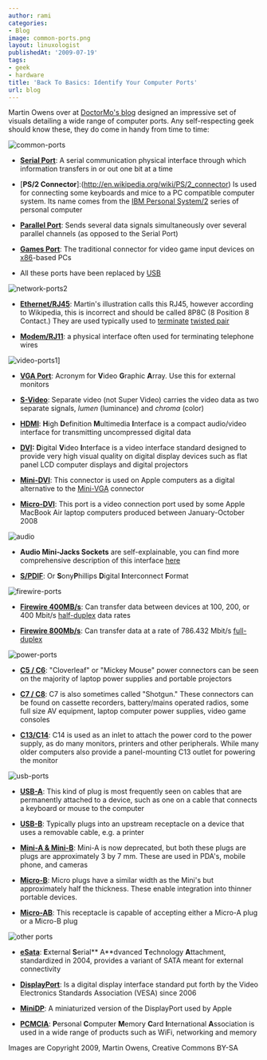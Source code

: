 ```yaml
---
author: rami
categories:
- Blog
image: common-ports.png
layout: linuxologist
publishedAt: '2009-07-19'
tags:
- geek
- hardware
title: 'Back To Basics: Identify Your Computer Ports'
url: blog
---
```


Martin Owens over at [DoctorMo's blog](http://doctormo.wordpress.com/2009/07/17/learning-identifying-computer-ports/) designed an impressive set of visuals detailing a wide range of computer ports. Any self-respecting geek should know these, they do come in handy from time to time:

![common-ports](/assets/images/content/blog/common-ports.png)

* [**Serial Port**](http://en.wikipedia.org/wiki/Serial_Port): A serial communication physical interface through which information transfers in or out one bit at a time

* [**PS/2 Connector**]:(http://en.wikipedia.org/wiki/PS/2_connector) Is used for connecting some keyboards and mice to a PC compatible computer system. Its name comes from the [IBM Personal System/2](http://en.wikipedia.org/wiki/IBM_Personal_System/2 "IBM Personal System/2") series of personal computer

* [**Parallel Port**](http://en.wikipedia.org/wiki/Parallel_Port): Sends several data signals simultaneously over several parallel channels (as opposed to the Serial Port)

* [**Games Port**](http://en.wikipedia.org/wiki/Game_port): The traditional connector for video game input devices on [x86](http://en.wikipedia.org/wiki/X86 "X86")-based PCs

* All these ports have been replaced by [USB](http://en.wikipedia.org/wiki/Usb)

![network-ports2](/assets/images/content/blog/network-ports2.png)

* [**Ethernet/RJ45**](http://en.wikipedia.org/wiki/RJ45): Martin's illustration calls this RJ45, however according to Wikipedia, this is incorrect and should be called 8P8C (8 Position 8 Contact.) They are used typically used to [terminate](http://en.wikipedia.org/wiki/Electrical_termination) [twisted pair](http://en.wikipedia.org/wiki/Twisted_pair)

* [**Modem/RJ11**](http://en.wikipedia.org/wiki/RJ11): a physical interface often used for terminating telephone wires

![video-ports1](/assets/images/content/blog/video-ports1.png)]

* [**VGA Port**](http://en.wikipedia.org/wiki/VGA_port): Acronym for **V**ideo **G**raphic **A**rray. Use this for external monitors

* [**S-Video**](http://en.wikipedia.org/wiki/S-Video): Separate video (not Super Video) carries the video data as two separate signals, *lumen* (luminance) and *chroma* (color)

* [**HDMI**](http://en.wikipedia.org/wiki/HDMI): **H**igh **D**efinition **M**ultimedia **I**nterface is a compact audio/video interface for transmitting uncompressed digital data

* **[DVI](http://en.wikipedia.org/wiki/Digital_Visual_Interface):** **D**igital **V**ideo **I**nterface is a video interface standard designed to provide very high visual quality on digital display devices such as flat panel LCD computer displays and digital projectors

* [**Mini-DVI**](http://en.wikipedia.org/wiki/Mini-DVI): This connector is used on Apple computers as a digital alternative to the [Mini-VGA](http://en.wikipedia.org/wiki/Mini-VGA) connector

* [**Micro-DVI**](http://en.wikipedia.org/wiki/Micro-dvi): This port is a video connection port used by some Apple MacBook Air laptop computers produced between January-October 2008

![audio](/assets/images/content/blog/audio.png)

* **Audio Mini-Jacks Sockets** are self-explainable, you can find more comprehensive description of this interface [here](http://en.wikipedia.org/wiki/Audio_jack)

* [**S/PDIF**](http://en.wikipedia.org/wiki/S/PDIF): Or **S**ony**P**hillips **D**igital **I**nterconnect **F**ormat

![firewire-ports](/assets/images/content/blog/firewire-ports.png)

* [**Firewire 400MB/s**](http://en.wikipedia.org/wiki/FireWire_400): Can transfer data between devices at 100, 200, or 400 Mbit/s [half-duplex](http://en.wikipedia.org/wiki/Half-duplex) data rates

* [**Firewire 800Mb/s**](http://en.wikipedia.org/wiki/FireWire_800#FireWire_800_.28IEEE_1394b-2002.29): Can transfer data at a rate of 786.432 Mbit/s [full-duplex](http://en.wikipedia.org/wiki/Full-duplex)

![power-ports](/assets/images/content/blog/power-ports.png)

* **[C5 / C6](http://en.wikipedia.org/wiki/IEC_connector#C5_and_C6_connectors)**: "Cloverleaf" or "Mickey Mouse" power connectors can be seen on the majority of laptop power supplies and portable projectors

* [**C7 / C8**](http://en.wikipedia.org/wiki/IEC_connector#C7_and_C8_connectors): C7 is also sometimes called "Shotgun." These connectors can be found on  cassette recorders, battery/mains operated radios, some full size AV equipment, laptop computer power supplies, video game consoles

* [**C13/C14**](http://en.wikipedia.org/wiki/IEC_connector\#C13_and_C14_connectors): C14 is used as an inlet to attach the power cord to the power supply, as do many monitors, printers and other peripherals. While many older computers also provide a panel-mounting C13 outlet for powering the monitor

![usb-ports](/assets/images/content/blog/usb-ports.png)

* [**USB-A**](http://en.wikipedia.org/wiki/Universal_Serial_Bus#USB-A): This kind of plug is most frequently seen on cables that are permanently attached to a device, such as one on a cable that connects a keyboard or mouse to the computer

* [**USB-B**](http://en.wikipedia.org/wiki/Universal_Serial_Bus#USB-B): Typically plugs into an upstream receptacle on a device that uses a removable cable, e.g. a printer

* [**Mini-A & Mini-B**](http://en.wikipedia.org/wiki/Universal_Serial_Bus#Mini_and_Micro): Mini-A is now deprecated, but both these plugs are plugs are approximately 3 by 7 mm. These are used in PDA's, mobile phone, and cameras

* [**Micro-B**](http://en.wikipedia.org/wiki/Universal_Serial_Bus#Mini_and_Micro): Micro plugs have a similar width as the Mini's but approximately half the thickness. These enable integration into thinner portable devices.

* [**Micro-AB**](http://en.wikipedia.org/wiki/USB_On-The-Go): This receptacle is capable of accepting either a Micro-A plug or a Micro-B plug

![other ports](/assets/images/content/blog/other-ports.png)

* [**eSata**](http://en.wikipedia.org/wiki/Esata#External_SATA): **E**xternal **S**erial** A**dvanced **T**echnology **A**ttachment, standardized in 2004, provides a variant of SATA meant for external connectivity

* [**DisplayPort**](http://en.wikipedia.org/wiki/Displayport): Is a digital display interface standard put forth by the Video Electronics Standards Association (VESA) since 2006

* [**MiniDP**](http://en.wikipedia.org/wiki/Displayport):  A miniaturized version of the DisplayPort used by Apple

* [**PCMCIA**](http://en.wikipedia.org/wiki/PCMCIA): **P**ersonal **C**omputer **M**emory **C**ard **I**nternational **A**ssociation is used in a wide range of products such as WiFi, networking and memory

Images are Copyright 2009, Martin Owens, Creative Commons BY-SA